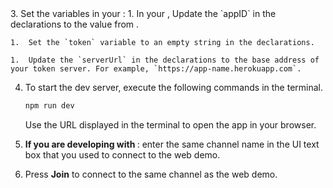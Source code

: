 <PlatformWrapper platform="web">
3. Set the variables in your <Vpl k="CLIENT" />:
    1.  In your <Vpl k="CLIENT" />, Update the `appID` in the declarations to the value from <Vg k="CONSOLE" /> .

    1.  Set the `token` variable to an empty string in the declarations.

    1.  Update the `serverUrl` in the declarations to the base address of your token server. For example, `https://app-name.herokuapp.com`.

4.  To start the dev server, execute the following commands in the terminal.

    ``` bash
    npm run dev
    ```

    Use the URL displayed in the terminal to open the app in your browser.

5.  **If you are developing with <Vg k="ASDK" />**: enter the same channel name in the UI text box that you used to connect to the <Vg k="COMPANY" /> web demo.

6.  Press **Join** to connect to the same channel as the web demo.

</PlatformWrapper>
